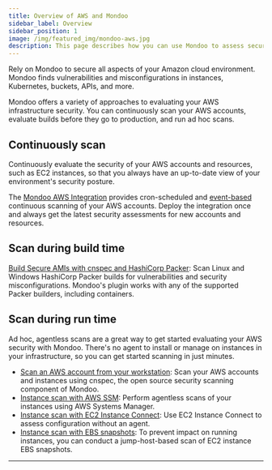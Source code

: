 ```yaml
---
title: Overview of AWS and Mondoo
sidebar_label: Overview
sidebar_position: 1
image: /img/featured_img/mondoo-aws.jpg
description: This page describes how you can use Mondoo to assess security configurations and risk for your infrastructure running in AWS.
---
```


Rely on Mondoo to secure all aspects of your Amazon cloud environment. Mondoo finds vulnerabilities and misconfigurations in instances, Kubernetes, buckets, APIs, and more.

Mondoo offers a variety of approaches to evaluating your AWS infrastructure security. You can continuously scan your AWS accounts, evaluate builds before they go to production, and run ad hoc scans.

## Continuously scan

Continuously evaluate the security of your AWS accounts and resources, such as EC2 instances, so that you always have an up-to-date view of your environment's security posture.

The [Mondoo AWS Integration](/platform/infra/cloud/aws/aws-integration-scan) provides cron-scheduled and [event-based](https://docs.aws.amazon.com/eventbridge/latest/userguide/eb-service-event.html) continuous scanning of your AWS accounts. Deploy the integration once and always get the latest security assessments for new accounts and resources.

## Scan during build time

[Build Secure AMIs with cnspec and HashiCorp Packer](/cnspec/cloud/aws/packer/): Scan Linux and Windows HashiCorp Packer builds for vulnerabilities and security misconfigurations. Mondoo's plugin works with any of the supported Packer builders, including containers.

## Scan during run time

Ad hoc, agentless scans are a great way to get started evaluating your AWS security with Mondoo. There's no agent to install or manage on instances in your infrastructure, so you can get started scanning in just minutes.

- [Scan an AWS account from your workstation](/platform/infra/cloud/aws/aws-workstation-scan/): Scan your AWS accounts and instances using cnspec, the open source security scanning component of Mondoo.
- [Instance scan with AWS SSM](/platform/infra/cloud/aws/aws-ssm-scan/): Perform agentless scans of your instances using AWS Systems Manager.
- [Instance scan with EC2 Instance Connect](/platform/infra/cloud/aws/aws-ec2-ic-scan/): Use EC2 Instance Connect to assess configuration without an agent.
- [Instance scan with EBS snapshots](/platform/infra/cloud/aws/aws-ebs-snapshot-scan): To prevent impact on running instances, you can conduct a jump-host-based scan of EC2 instance EBS snapshots.

---
